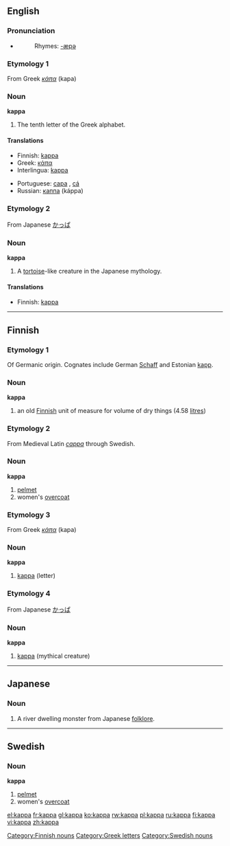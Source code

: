 ==English==

===Pronunciation===
*{{audio|en-us-kappa.ogg|Audio (US)}}
*:Rhymes: [[Rhymes:English:-æpə|-æpə]]

===Etymology 1===
From Greek ''[[κάπα]]'' (kapa)

===Noun===
'''kappa'''

# The tenth letter of the Greek alphabet.

{{rfc-level|Translations at L3+}}

====Translations====
{{trans-top|Greek letter}}
*Finnish: [[#Finnish|kappa]]
*Greek: [[κάπα]] {{n}}
*Interlingua: [[#Interlingua|kappa]]
{{trans-mid}}
*Portuguese: [[capa]] {{m}}, [[cá]] {{m}}
*Russian: [[каппа]] (káppa) {{f}}
{{trans-bottom}}

===Etymology 2===
From Japanese [[かっぱ]]

===Noun===
'''kappa'''
{{wikipedia|Kappa (folklore)}}

# A [[tortoise]]-like creature in the Japanese mythology.

====Translations====
{{trans-top|mythical creature}}
*Finnish: [[#Finnish|kappa]]
{{trans-mid}}
{{trans-bottom}}

----

==Finnish==

===Etymology 1===
Of Germanic origin. Cognates include German [[Schaff]] and Estonian [[kapp]].

===Noun===
'''kappa'''

# an old [[Finnish]] unit of measure for volume of dry things (4.58 [[litre]]s)

===Etymology 2===
From Medieval Latin ''[[cappa]]'' through Swedish.

===Noun===
'''kappa'''

# [[pelmet]]
# women's [[overcoat]]

===Etymology 3===
From Greek ''[[κάπα]]'' (kapa)

===Noun===
'''kappa'''

# [[#English|kappa]] (letter)

===Etymology 4===
From Japanese [[かっぱ]]

===Noun===
'''kappa'''

# [[#English|kappa]] (mythical creature)

[[Category:Finnish nouns]]

----

==Japanese==
{{wikipedia|kappa (mythical creature)}}

===Noun===
{{ja-noun|r|hira=かっぱ}}

# A river dwelling monster from Japanese [[folklore]].

----

==Swedish==
{{sv-noun-reg-or|kapp}}

===Noun===
'''kappa'''

# [[pelmet]]
# women's [[overcoat]]

[[Category:Greek letters]]
[[Category:Swedish nouns]]

[[el:kappa]]
[[fr:kappa]]
[[gl:kappa]]
[[ko:kappa]]
[[rw:kappa]]
[[pl:kappa]]
[[ru:kappa]]
[[fi:kappa]]
[[vi:kappa]]
[[zh:kappa]]